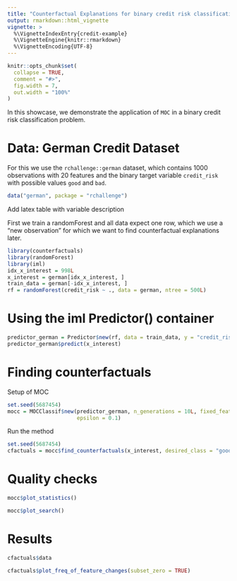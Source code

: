 ```yaml
---
title: "Counterfactual Explanations for binary credit risk classification with MOC"
output: rmarkdown::html_vignette
vignette: >
  %\VignetteIndexEntry{credit-example}
  %\VignetteEngine{knitr::rmarkdown}
  %\VignetteEncoding{UTF-8}
---
```


```r
knitr::opts_chunk$set(
  collapse = TRUE,
  comment = "#>",
  fig.width = 7,
  out.width = "100%"
)
```

In this showcase, we demonstrate the application of `MOC` in a binary credit risk classification problem.

# Data: German Credit Dataset

For this we use the `rchallenge::german` dataset, which contains 1000 observations with 20 features and the binary target
variable `credit_risk` with possible values `good` and `bad`.

```r
data("german", package = "rchallenge")
```

Add latex table with variable description

First we train a randomForest and all data expect one row, which we use a "new observation" for which we want to find
counterfactual explanations later.

```r
library(counterfactuals)
library(randomForest)
library(iml)
idx_x_interest = 998L
x_interest = german[idx_x_interest, ]
train_data = german[-idx_x_interest, ]
rf = randomForest(credit_risk ~ ., data = german, ntree = 500L)
```

# Using the iml Predictor() container

```r
predictor_german = Predictor$new(rf, data = train_data, y = "credit_risk", type = "prob")
predictor_german$predict(x_interest)
```

# Finding counterfactuals

Setup of MOC
```r
set.seed(5687454)
mocc = MOCClassif$new(predictor_german, n_generations = 10L, fixed_features = c("personal_status_sex", "age", "purpose"), 
                      epsilon = 0.1)
```
Run the method
```r
set.seed(5687454)
cfactuals = mocc$find_counterfactuals(x_interest, desired_class = "good", desired_prob = c(0.7, 1))
```

# Quality checks
```r
mocc$plot_statistics()
```

```r
mocc$plot_search()
```

# Results

```r
cfactuals$data
```

```r
cfactuals$plot_freq_of_feature_changes(subset_zero = TRUE)
```






